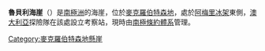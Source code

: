 {{Coord|70|26|S|72|27|E|display=title}}

'''魯貝利海崖'''（{{lang-en|Rubeli Bluff}}）是[[南極洲|南極洲]]的海崖，位於[[麥克羅伯特森地|麥克羅伯特森地]]，處於[[阿梅里冰架|阿梅里冰架]]東側，[[澳大利亞|澳大利亞]]探險隊在該處設立考察站，現時由[[南極條約體系|南極條約體系]]管理。

{{DEFAULTSORT:Rubeli Bluff}}
[[Category:麥克羅伯特森地懸崖|Category:麥克羅伯特森地懸崖]]


{{MacRobertsonLand-geo-stub}}